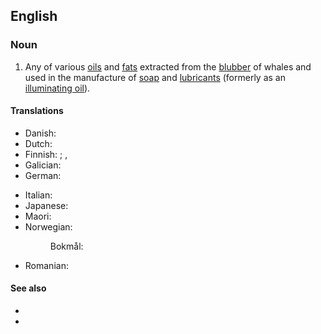==English==
{{wikipedia}}

===Noun===
{{en-noun|~}}

# {{topics|en|Fats and oils}} Any of various [[oil]]s and [[fat]]s extracted from the [[blubber]] of whales and used in the manufacture of [[soap]] and [[lubricant]]s (formerly as an [[illuminating oil]]).

====Translations====
{{trans-top|oil or fat extracted from whale blubber}}
* Danish: {{t|da|hvalolje|c}}
* Dutch: {{t+|nl|walvistraan|m|f}}
* Finnish: {{t|fi|valaanrasva}} {{qualifier|fat}}; {{t|fi|valaanöljy}} {{qualifier|oil}}, {{t+|fi|valasöljy}}
* Galician: {{t+|gl|aceite de balea|m}}
* German: {{t+|de|Tran|m}}
{{trans-mid}}
* Italian: {{t|it|olio di balena|m}}
* Japanese: {{t|ja|鯨油|tr=げいゆ, geiyu|sc=Jpan}}
* Maori: {{t|mi|wē parāoa}}
* Norwegian:
*: Bokmål: {{t|nb|hvalolje|m|f}}
* Romanian: {{t+|ro|ulei de cașalot|n}}
{{trans-bottom}}

====See also====
* {{l|en|sperm oil}}
* {{l|en|spermaceti}}